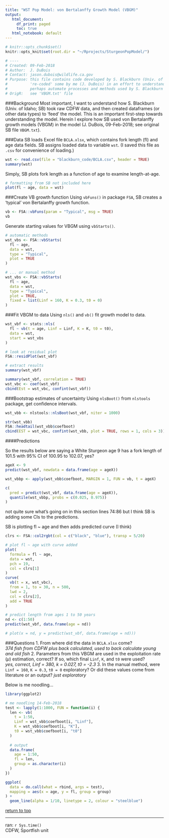 ```yaml
---
title: "WST Pop Model: von Bertalanffy Growth Model (VBGM)"
output:
   html_document:
     df_print: paged
     toc: true
   html_notebook: default
---
```


```r

# knitr::opts_chunk$set()
knitr::opts_knit$set(root.dir = "~/Rprojects/SturgeonPopModel/")

# ----
# Created: 09-Feb-2018
# Author:  J. DuBois
# Contact: jason.dubois@wildlife.ca.gov
# Purpose: this file contains code developed by S. Blackburn (Univ. of Idaho) &
#          're-coded' some by me (J. DuBois) in an effort to understand better & 
#          perhaps automate processes and methods used by S. Blackburn (SB)
# OrigR:   see 'VBGM.txt' file

```

###Background
Most important, I want to understand how S. Blackburn (Univ. of Idaho; SB) took raw CDFW data, and then created dataframes (or other data types) to 'feed' the model. This is an important first-step towards understanding the model. Herein I explore how SB used von Bertalanffy growth models (VBGM) in the model (J. DuBois, 09-Feb-2018; see original SB file `VBGM.txt`).

###Data
SB loads Excel file `BCLA.xlsx`, which contains fork length (fl) and age data fields. SB assigns loaded data to variable `wst`. (I saved this file as `.csv` for convenience of loading.)

```r

wst <- read.csv(file = "blackburn_code/BCLA.csv", header = TRUE)
summary(wst)

```

Simply, SB plots fork length as a function of age to examine length-at-age.

```r

# formatting from SB not included here
plot(fl ~ age, data = wst)

```

###Create VB growth function
Using `vbFuns()` in package `FSA`, SB creates a 'typical' von Bertalanffy growth function.

```r

vb <- FSA::vbFuns(param = "Typical", msg = TRUE)
vb

```

Generate starting values for VBGM using `vbStarts()`.

```r

# automatic methods
wst_vbs <- FSA::vbStarts(
  fl ~ age,
  data = wst,
  type = "Typical",
  plot = TRUE
)

# ... or manual method
wst_vbs <- FSA::vbStarts(
  fl ~ age,
  data = wst,
  type = "Typical",
  plot = TRUE,
  fixed = list(Linf = 160, K = 0.3, t0 = 0)
)

```

###Fit VBGM to data
Using `nls()` and `vb()` fit growth model to data.

```r

wst_vbf <- stats::nls(
  fl ~ vb(t = age, Linf = Linf, K = K, t0 = t0),
  data = wst,
  start = wst_vbs
)

# look at residual plot
FSA::residPlot(wst_vbf)

# extract results
summary(wst_vbf)

summary(wst_vbf, correlation = TRUE)
wst_vbc <- coef(wst_vbf)
cbind(Est = wst_vbc, confint(wst_vbf))

```

###Bootstrap estimates of uncertainty
Using `nlsBoot()` from `nlstools` package, get confidence intervals.

```r

wst_vbb <- nlstools::nlsBoot(wst_vbf, niter = 1000)

str(wst_vbb)
FSA::headtail(wst_vbb$coefboot)
cbind(EST = wst_vbc, confint(wst_vbb, plot = TRUE, rows = 1, cols = 3))

```

####Predictions

So the results below are saying a White Sturgeon age 9 has a fork length of 101.5 with 95% CI of 100.95 to 102.07, yes?

```r

ageX <- 9
predict(wst_vbf, newdata = data.frame(age = ageX))

wst_vbbp <- apply(wst_vbb$coefboot, MARGIN = 1, FUN = vb, t = ageX)

c(
  pred = predict(wst_vbf, data.frame(age = ageX)),
  quantile(wst_vbbp, probs = c(0.025, 0.975))
)

```

not quite sure what's going on in this section lines 74:86 but I think SB is adding some CIs to the predictions.

SB is plotting fl ~ age and then adds predicted curve (I think)

```r

clrs <- FSA::col2rgbt(col = c("black", "blue"), transp = 5/20)

# plot fl ~ age with curve added
plot(
  formula = fl ~ age,
  data = wst,
  pch = 19,
  col = clrs[1]
)
curve(
  vb(t = x, wst_vbc),
  from = 1, to = 30, n = 500,
  lwd = 2,
  col = clrs[2],
  add = TRUE
)

# predict length from ages 1 to 50 years
nd <- c(1:50)
predict(wst_vbf, data.frame(age = nd))

# plot(x = nd, y = predict(wst_vbf, data.frame(age = nd)))

```

###Questions
1. From where did the data in `BCLA.xlsx` come?  
   *374 fish from CDFW plus back calculated, used to back calculate young and old fish*
2. Parameters from this VBGM are used in the exploitation rate ($\mu$) estimation, correct? If so, which final `Linf`, `K`, and `t0` were used?  
   *yes, correct, Linf = 380, k = 0.027, t0 = -2.3*
3. In the manual method, were `Linf = 160`, `K = 0.3`, `t0 = 0` exploratory? Or did these values come from literature or an output?  *just exploratory*

Below is me noodling...

```r

library(ggplot2)

# me noodling 14-Feb-2018
test <- lapply(1:1000, FUN = function(i) {
  len <- vb(
    t = 1:50,
    Linf = wst_vbb$coefboot[i, "Linf"],
    K = wst_vbb$coefboot[i, "K"],
    t0 = wst_vbb$coefboot[i, "t0"]
  )
  
  # output
  data.frame(
    age = 1:50,
    fl = len,
    group = as.character(i)
  )
})

ggplot(
  data = do.call(what = rbind, args = test),
  mapping = aes(x = age, y = fl, group = group)
) +
  geom_line(alpha = 1/10, linetype = 2, colour = "steelblue")

```

<a href="#top">return to top</a>

----
ran: `r Sys.time()`  
CDFW, Sportfish unit  
